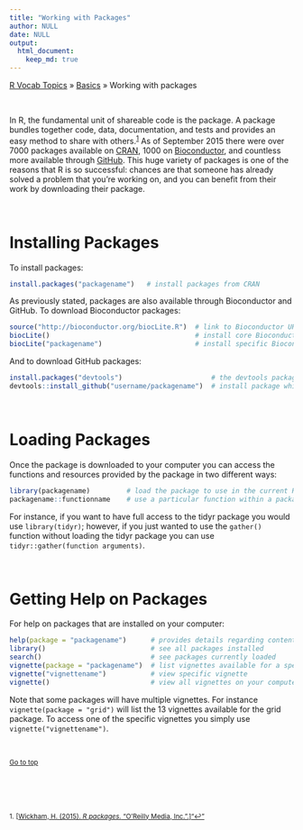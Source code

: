```yaml
---
title: "Working with Packages"
author: NULL
date: NULL
output:
  html_document:
    keep_md: true
---
```


[R Vocab Topics](index) &#187; [Basics](basics) &#187; Working with packages

<style>
#div {
#    text-align: justify;
#    text-justify: inter-word;
#}
</style>

<br>

In R, the fundamental unit of shareable code is the package.  A package bundles together code, data, documentation, and tests and provides an easy method to share with others.<sup><a href="#fn1" id="ref1">1</a></sup>  As of September 2015 there were over 7000 packages available on [CRAN](https://cran.r-project.org), 1000 on [Bioconductor](https://www.bioconductor.org), and countless more available through [GitHub](https://github.com).  This huge variety of packages is one of the reasons that R is so successful: chances are that someone has already solved a problem that you're working on, and you can benefit from their work by downloading their package.

<br>

# Installing Packages
To install packages: 
```r
install.packages("packagename")   # install packages from CRAN
```

As previously stated, packages are also available through Bioconductor and GitHub.  To download Bioconductor packages:
```r
source("http://bioconductor.org/biocLite.R")  # link to Bioconductor URL
biocLite()                                    # install core Bioconductor packages
biocLite("packagename")                       # install specific Bioconductor package
```

And to download GitHub packages:
```r
install.packages("devtools")                      # the devtools package provides a simply function to download GitHub packages
devtools::install_github("username/packagename")  # install package which exists at github.com/username/packagename

```

<br>

# Loading Packages
Once the package is downloaded to your computer you can access the functions and resources provided by the package in two different ways:
```r
library(packagename)         # load the package to use in the current R session
packagename::functionname    # use a particular function within a package without loading the package
```

For instance, if you want to have full access to the tidyr package you would use `library(tidyr)`; however, if you just wanted to use the `gather()` function without loading the tidyr package you can use `tidyr::gather(function arguments)`.

<br>

# Getting Help on Packages
For help on packages that are installed on your computer:

```r
help(package = "packagename")      # provides details regarding contents of a package
library()                          # see all packages installed 
search()                           # see packages currently loaded
vignette(package = "packagename")  # list vignettes available for a specific package
vignette("vignettename")           # view specific vignette
vignette()                         # view all vignettes on your computer
```

Note that some packages will have multiple vignettes.  For instance `vignette(package = "grid")` will list the 13 vignettes available for the grid package.  To access one of the specific vignettes you simply use `vignette("vignettename")`. 

<br>

<small><a href="#">Go to top</a></small>

<br>
<br>
<br><br>
<sup id="fn1">1. [[Wickham, H. (2015). *R packages.* "O'Reilly Media, Inc.".](http://r-pkgs.had.co.nz/)]<a href="#ref1" title="Jump back to footnote 1 in the text.">"&#8617;"</a><sup>